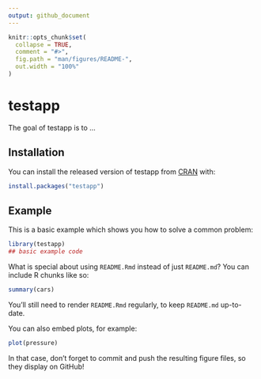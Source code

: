 ```yaml
---
output: github_document
---
```


<!-- README.md is generated from README.Rmd. Please edit that file -->

```r
knitr::opts_chunk$set(
  collapse = TRUE,
  comment = "#>",
  fig.path = "man/figures/README-",
  out.width = "100%"
)
```

# testapp

<!-- badges: start -->
<!-- badges: end -->

The goal of testapp is to ...

## Installation

You can install the released version of testapp from [CRAN](https://CRAN.R-project.org) with:

``` r
install.packages("testapp")
```

## Example

This is a basic example which shows you how to solve a common problem:

```r
library(testapp)
## basic example code
```

What is special about using `README.Rmd` instead of just `README.md`? You can include R chunks like so:

```r
summary(cars)
```

You'll still need to render `README.Rmd` regularly, to keep `README.md` up-to-date.

You can also embed plots, for example:

```r
plot(pressure)
```

In that case, don't forget to commit and push the resulting figure files, so they display on GitHub!
